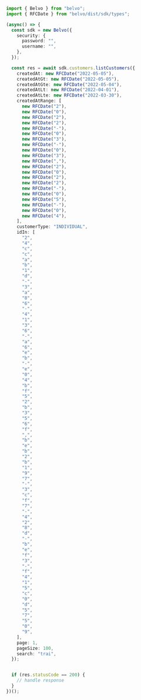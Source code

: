 ```typescript ListCustomers.ts
import { Belvo } from "belvo";
import { RFCDate } from "belvo/dist/sdk/types";

(async() => {
  const sdk = new Belvo({
    security: {
      password: "",
      username: "",
    },
  });

  const res = await sdk.customers.listCustomers({
    createdAt: new RFCDate("2022-05-05"),
    createdAtGt: new RFCDate("2022-05-05"),
    createdAtGte: new RFCDate("2022-05-04"),
    createdAtLt: new RFCDate("2022-04-01"),
    createdAtLte: new RFCDate("2022-03-30"),
    createdAtRange: [
      new RFCDate("2"),
      new RFCDate("0"),
      new RFCDate("2"),
      new RFCDate("2"),
      new RFCDate("-"),
      new RFCDate("0"),
      new RFCDate("3"),
      new RFCDate("-"),
      new RFCDate("0"),
      new RFCDate("3"),
      new RFCDate(","),
      new RFCDate("2"),
      new RFCDate("0"),
      new RFCDate("2"),
      new RFCDate("2"),
      new RFCDate("-"),
      new RFCDate("0"),
      new RFCDate("5"),
      new RFCDate("-"),
      new RFCDate("0"),
      new RFCDate("4"),
    ],
    customerType: "INDIVIDUAL",
    idIn: [
      "2",
      "4",
      "c",
      "c",
      "a",
      "b",
      "1",
      "d",
      "-",
      "3",
      "a",
      "8",
      "6",
      "-",
      "4",
      "1",
      "3",
      "6",
      "-",
      "a",
      "6",
      "e",
      "b",
      "-",
      "e",
      "0",
      "4",
      "b",
      "f",
      "5",
      "2",
      "b",
      "3",
      "5",
      "6",
      "f",
      ",",
      "b",
      "e",
      "b",
      "2",
      "b",
      "1",
      "9",
      "7",
      "-",
      "3",
      "c",
      "f",
      "7",
      "-",
      "4",
      "2",
      "8",
      "d",
      "-",
      "b",
      "e",
      "f",
      "3",
      "-",
      "f",
      "4",
      "1",
      "5",
      "c",
      "0",
      "d",
      "5",
      "7",
      "5",
      "0",
      "9",
    ],
    page: 1,
    pageSize: 100,
    search: "trai",
  });


  if (res.statusCode == 200) {
    // handle response
  }
})();
```

